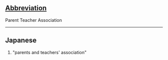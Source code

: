 ==[[Wiktionary:List of acronyms and abbreviations|Abbreviation]]==
Parent Teacher Association
----
==Japanese==

# "parents and teachers' association"